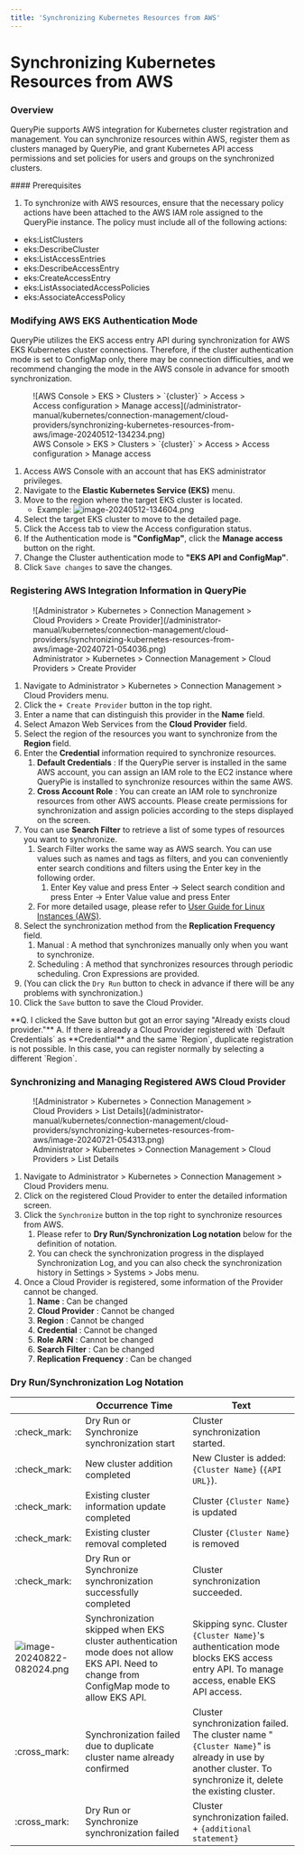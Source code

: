 ```yaml
---
title: 'Synchronizing Kubernetes Resources from AWS'
---
```



# Synchronizing Kubernetes Resources from AWS

### Overview

QueryPie supports AWS integration for Kubernetes cluster registration and management. You can synchronize resources within AWS, register them as clusters managed by QueryPie, and grant Kubernetes API access permissions and set policies for users and groups on the synchronized clusters.

<Callout type="info">
#### Prerequisites

1. To synchronize with AWS resources, ensure that the necessary policy actions have been attached to the AWS IAM role assigned to the QueryPie instance. The policy must include all of the following actions:

* eks:ListClusters
* eks:DescribeCluster
* eks:ListAccessEntries
* eks:DescribeAccessEntry
* eks:CreateAccessEntry
* eks:ListAssociatedAccessPolicies
* eks:AssociateAccessPolicy
</Callout>


### Modifying AWS EKS Authentication Mode

QueryPie utilizes the EKS access entry API during synchronization for AWS EKS Kubernetes cluster connections. Therefore, if the cluster authentication mode is set to ConfigMap only, there may be connection difficulties, and we recommend changing the mode in the AWS console in advance for smooth synchronization.

<figure data-layout="center" data-align="center">
![AWS Console &gt; EKS &gt; Clusters &gt; `{cluster}` &gt; Access &gt; Access configuration &gt; Manage access](/administrator-manual/kubernetes/connection-management/cloud-providers/synchronizing-kubernetes-resources-from-aws/image-20240512-134234.png)
<figcaption>
AWS Console &gt; EKS &gt; Clusters &gt; `{cluster}` &gt; Access &gt; Access configuration &gt; Manage access
</figcaption>
</figure>

1. Access AWS Console with an account that has EKS administrator privileges. 
2. Navigate to the **Elastic Kubernetes Service (EKS)** menu. 
3. Move to the region where the target EKS cluster is located. 
    * Example: ![image-20240512-134604.png](/administrator-manual/kubernetes/connection-management/cloud-providers/synchronizing-kubernetes-resources-from-aws/image-20240512-134604.png) 
4. Select the target EKS cluster to move to the detailed page.
5. Click the Access tab to view the Access configuration status. 
6. If the Authentication mode is **"ConfigMap"**, click the **Manage access** button on the right. 
7. Change the Cluster authentication mode to **"EKS API and ConfigMap"**. 
8. Click `Save changes` to save the changes. 


### Registering AWS Integration Information in QueryPie

<figure data-layout="center" data-align="center">
![Administrator &gt; Kubernetes &gt; Connection Management &gt; Cloud Providers &gt; Create Provider](/administrator-manual/kubernetes/connection-management/cloud-providers/synchronizing-kubernetes-resources-from-aws/image-20240721-054036.png)
<figcaption>
Administrator &gt; Kubernetes &gt; Connection Management &gt; Cloud Providers &gt; Create Provider
</figcaption>
</figure>

1. Navigate to Administrator &gt; Kubernetes &gt; Connection Management &gt; Cloud Providers menu.
2. Click the `+ Create Provider` button in the top right.
3. Enter a name that can distinguish this provider in the **Name** field.
4. Select Amazon Web Services from the **Cloud Provider** field.
5. Select the region of the resources you want to synchronize from the **Region** field.
6. Enter the **Credential** information required to synchronize resources. 
    1.  **Default Credentials**  : If the QueryPie server is installed in the same AWS account, you can assign an IAM role to the EC2 instance where QueryPie is installed to synchronize resources within the same AWS.
    2.  **Cross Account Role**  : You can create an IAM role to synchronize resources from other AWS accounts. Please create permissions for synchronization and assign policies according to the steps displayed on the screen.
7. You can use **Search Filter** to retrieve a list of some types of resources you want to synchronize. 
    1. Search Filter works the same way as AWS search. You can use values such as names and tags as filters, and you can conveniently enter search conditions and filters using the Enter key in the following order. 
        1. Enter Key value and press Enter → Select search condition and press Enter → Enter Value value and press Enter 
    2. For more detailed usage, please refer to [User Guide for Linux Instances (AWS)](https://docs.aws.amazon.com/AWSEC2/latest/UserGuide/Using_Filtering.html#advancedsearch). 
8. Select the synchronization method from the **Replication Frequency** field.
    1. Manual : A method that synchronizes manually only when you want to synchronize.
    2. Scheduling : A method that synchronizes resources through periodic scheduling. Cron Expressions are provided.
9. (You can click the `Dry Run` button to check in advance if there will be any problems with synchronization.)
10. Click the `Save` button to save the Cloud Provider.

<Callout type="important">
**Q. I clicked the Save button but got an error saying "Already exists cloud provider."**
A. If there is already a Cloud Provider registered with `Default Credentials` as **Credential** and the same `Region`, duplicate registration is not possible. In this case, you can register normally by selecting a different `Region`.
</Callout>


### Synchronizing and Managing Registered AWS Cloud Provider

<figure data-layout="center" data-align="center">
![Administrator &gt; Kubernetes &gt; Connection Management &gt; Cloud Providers &gt; List Details](/administrator-manual/kubernetes/connection-management/cloud-providers/synchronizing-kubernetes-resources-from-aws/image-20240721-054313.png)
<figcaption>
Administrator &gt; Kubernetes &gt; Connection Management &gt; Cloud Providers &gt; List Details
</figcaption>
</figure>

1. Navigate to Administrator &gt; Kubernetes &gt; Connection Management &gt; Cloud Providers menu.
2. Click on the registered Cloud Provider to enter the detailed information screen.
3. Click the `Synchronize` button in the top right to synchronize resources from AWS.
    1. Please refer to **Dry Run/Synchronization Log notation** below for the definition of notation. 
    2. You can check the synchronization progress in the displayed Synchronization Log, and you can also check the synchronization history in Settings &gt; Systems &gt; Jobs menu.
4. Once a Cloud Provider is registered, some information of the Provider cannot be changed.
    1.  **Name** : Can be changed
    2.  **Cloud Provider** : Cannot be changed
    3.  **Region** : Cannot be changed
    4.  **Credential** : Cannot be changed
    5.  **Role**   **ARN** : Cannot be changed
    6.  **Search**   **Filter** : Can be changed
    7.  **Replication**   **Frequency** : Can be changed


### Dry Run/Synchronization Log Notation

|                                                                                                                                                                            |  **Occurrence Time**                                                                         |  **Text**                                                                                                                                                   |
| -------------------------------------------------------------------------------------------------------------------------------------------------------------------------- | ---------------------------------------------------------------------------------- | --------------------------------------------------------------------------------------------------------------------------------------------------------- |
| :check_mark:                                                                                                                                                               | Dry Run or Synchronize synchronization start                                                      | Cluster synchronization started.                                                                                                                          |
| :check_mark:                                                                                                                                                               | New cluster addition completed                                                                      | New Cluster is added: `{Cluster Name}` (`{API URL}`).                                                                                                     |
| :check_mark:                                                                                                                                                               | Existing cluster information update completed                                                                 | Cluster `{Cluster Name}` is updated                                                                                                                       |
| :check_mark:                                                                                                                                                               | Existing cluster removal completed                                                                      | Cluster `{Cluster Name}` is removed                                                                                                                       |
| :check_mark:                                                                                                                                                               | Dry Run or Synchronize synchronization successfully completed                                                | Cluster synchronization succeeded.                                                                                                                        |
| ![image-20240822-082024.png](/administrator-manual/kubernetes/connection-management/cloud-providers/synchronizing-kubernetes-resources-from-aws/image-20240822-082024.png) | Synchronization skipped when EKS cluster authentication mode does not allow EKS API. Need to change from ConfigMap mode to allow EKS API.  | Skipping sync. Cluster `{Cluster Name}`'s authentication mode blocks EKS access entry API. To manage access, enable EKS API access.                       |
| :cross_mark:                                                                                                                                                               | Synchronization failed due to duplicate cluster name already confirmed                                                          | Cluster synchronization failed. The cluster name "`{Cluster Name}`" is already in use by another cluster. To synchronize it, delete the existing cluster. |
| :cross_mark:                                                                                                                                                               | Dry Run or Synchronize synchronization failed                                                   | Cluster synchronization failed. + `{additional statement}`                                                                                                |
